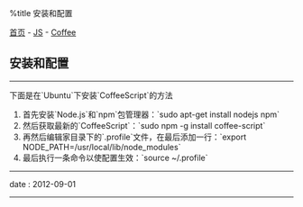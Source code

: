 %title 安装和配置

[[../../../index|首页]] - [[../index|JS]] - [[index|Coffee]]
==安装和配置==
----
下面是在`Ubuntu`下安装`CoffeeScript`的方法

# 首先安装`Node.js`和`npm`包管理器：`sudo apt-get install nodejs npm`
# 然后获取最新的`CoffeeScript`：`sudo npm -g install coffee-script`
# 再然后编辑家目录下的`.profile`文件，在最后添加一行：`export NODE_PATH=/usr/local/lib/node_modules`
# 最后执行一条命令以使配置生效：`source ~/.profile`
----
<red>date</red> : 2012-09-01
----
